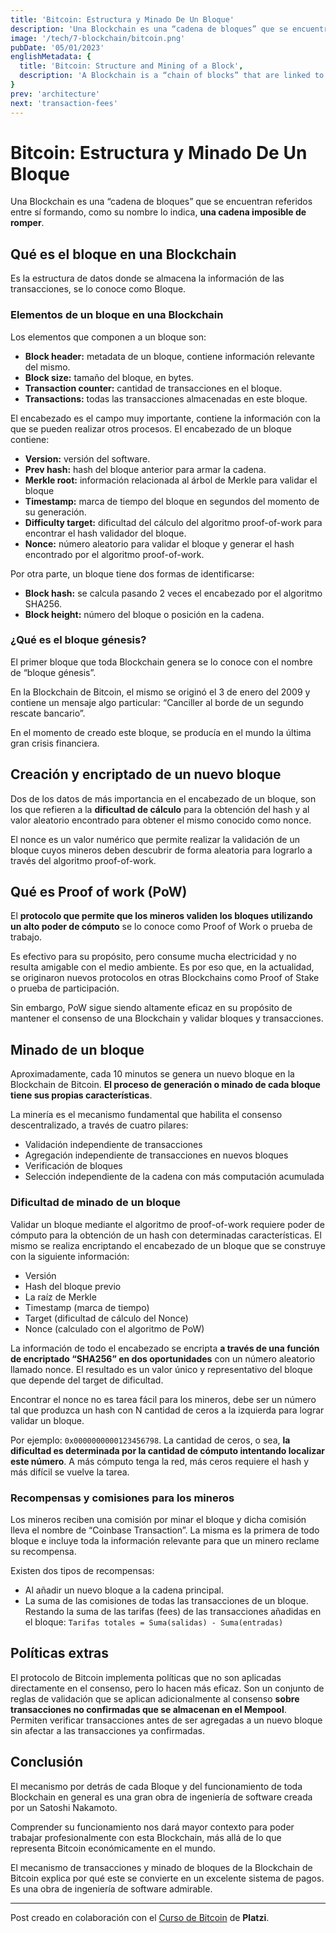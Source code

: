 ```yaml
---
title: 'Bitcoin: Estructura y Minado De Un Bloque'
description: 'Una Blockchain es una “cadena de bloques” que se encuentran referidos entre sí formando, como su nombre lo indica, una cadena imposible de romper.'
image: '/tech/7-blockchain/bitcoin.png'
pubDate: '05/01/2023'
englishMetadata: {
  title: 'Bitcoin: Structure and Mining of a Block',
  description: 'A Blockchain is a “chain of blocks” that are linked to each other, forming, as its name indicates, a chain that is impossible to break.'
}
prev: 'architecture'
next: 'transaction-fees'
---
```


# Bitcoin: Estructura y Minado De Un Bloque

Una Blockchain es una “cadena de bloques” que se encuentran referidos entre sí formando, como su nombre lo indica, **una cadena imposible de romper**.

## Qué es el bloque en una Blockchain

Es la estructura de datos donde se almacena la información de las transacciones, se lo conoce como Bloque.

### Elementos de un bloque en una Blockchain

Los elementos que componen a un bloque son:

- **Block header:** metadata de un bloque, contiene información relevante del mismo.
- **Block size:** tamaño del bloque, en bytes.
- **Transaction counter:** cantidad de transacciones en el bloque.
- **Transactions:** todas las transacciones almacenadas en este bloque.

El encabezado es el campo muy importante, contiene la información con la que se pueden realizar otros procesos. El encabezado de un bloque contiene:

- **Version:** versión del software.
- **Prev hash:** hash del bloque anterior para armar la cadena.
- **Merkle root:** información relacionada al árbol de Merkle para validar el bloque
- **Timestamp:** marca de tiempo del bloque en segundos del momento de su generación.
- **Difficulty target:** dificultad del cálculo del algoritmo proof-of-work para encontrar el hash validador del bloque.
- **Nonce:** número aleatorio para validar el bloque y generar el hash encontrado por el algoritmo proof-of-work.

Por otra parte, un bloque tiene dos formas de identificarse:

- **Block hash:** se calcula pasando 2 veces el encabezado por el algoritmo SHA256.
- **Block height:** número del bloque o posición en la cadena.

### ¿Qué es el bloque génesis?

El primer bloque que toda Blockchain genera se lo conoce con el nombre de “bloque génesis”.

En la Blockchain de Bitcoin, el mismo se originó el 3 de enero del 2009 y contiene un mensaje algo particular: “Canciller al borde de un segundo rescate bancario”.

En el momento de creado este bloque, se producía en el mundo la última gran crisis financiera.

## Creación y encriptado de un nuevo bloque

Dos de los datos de más importancia en el encabezado de un bloque, son los que refieren a la **dificultad de cálculo** para la obtención del hash y al valor aleatorio encontrado para obtener el mismo conocido como nonce.

El nonce es un valor numérico que permite realizar la validación de un bloque cuyos mineros deben descubrir de forma aleatoria para lograrlo a través del algoritmo proof-of-work.

## Qué es Proof of work (PoW)

El **protocolo que permite que los mineros validen los bloques utilizando un alto poder de cómputo** se lo conoce como Proof of Work o prueba de trabajo.

Es efectivo para su propósito, pero consume mucha electricidad y no resulta amigable con el medio ambiente. Es por eso que, en la actualidad, se originaron nuevos protocolos en otras Blockchains como Proof of Stake o prueba de participación.

Sin embargo, PoW sigue siendo altamente eficaz en su propósito de mantener el consenso de una Blockchain y validar bloques y transacciones.

## Minado de un bloque

Aproximadamente, cada 10 minutos se genera un nuevo bloque en la Blockchain de Bitcoin. **El proceso de generación o minado de cada bloque tiene sus propias características**.

La minería es el mecanismo fundamental que habilita el consenso descentralizado, a través de cuatro pilares:

- Validación independiente de transacciones
- Agregación independiente de transacciones en nuevos bloques
- Verificación de bloques
- Selección independiente de la cadena con más computación acumulada

### Dificultad de minado de un bloque

Validar un bloque mediante el algoritmo de proof-of-work requiere poder de cómputo para la obtención de un hash con determinadas características. El mismo se realiza encriptando el encabezado de un bloque que se construye con la siguiente información:

- Versión
- Hash del bloque previo
- La raíz de Merkle
- Timestamp (marca de tiempo)
- Target (dificultad de cálculo del Nonce)
- Nonce (calculado con el algoritmo de PoW)

La información de todo el encabezado se encripta **a través de una función de encriptado “SHA256” en dos oportunidades** con un número aleatorio llamado nonce. El resultado es un valor único y representativo del bloque que depende del target de dificultad.

Encontrar el nonce no es tarea fácil para los mineros, debe ser un número tal que produzca un hash con N cantidad de ceros a la izquierda para lograr validar un bloque.

Por ejemplo: `0x0000000000123456798`. La cantidad de ceros, o sea, **la dificultad es determinada por la cantidad de cómputo intentando localizar este número**. A más cómputo tenga la red, más ceros requiere el hash y más difícil se vuelve la tarea.

### Recompensas y comisiones para los mineros

Los mineros reciben una comisión por minar el bloque y dicha comisión lleva el nombre de “Coinbase Transaction”. La misma es la primera de todo bloque e incluye toda la información relevante para que un minero reclame su recompensa.

Existen dos tipos de recompensas:
- Al añadir un nuevo bloque a la cadena principal.
- La suma de las comisiones de todas las transacciones de un bloque. Restando la suma de las tarifas (fees) de las transacciones añadidas en el bloque: `Tarifas totales = Suma(salidas) - Suma(entradas)`

## Políticas extras

El protocolo de Bitcoin implementa políticas que no son aplicadas directamente en el consenso, pero lo hacen más eficaz. Son un conjunto de reglas de validación que se aplican adicionalmente al consenso **sobre transacciones no confirmadas que se almacenan en el Mempool**. Permiten verificar transacciones antes de ser agregadas a un nuevo bloque sin afectar a las transacciones ya confirmadas.

## Conclusión

El mecanismo por detrás de cada Bloque y del funcionamiento de toda Blockchain en general es una gran obra de ingeniería de software creada por un Satoshi Nakamoto.

Comprender su funcionamiento nos dará mayor contexto para poder trabajar profesionalmente con esta Blockchain, más allá de lo que representa Bitcoin económicamente en el mundo.

El mecanismo de transacciones y minado de bloques de la Blockchain de Bitcoin explica por qué este se convierte en un excelente sistema de pagos. Es una obra de ingeniería de software admirable.

---
Post creado en colaboración con el [Curso de Bitcoin](https://platzi.com/cursos/bitcoin-developers/ "Curso de Bitcoin de Platzi") de **Platzi**.
